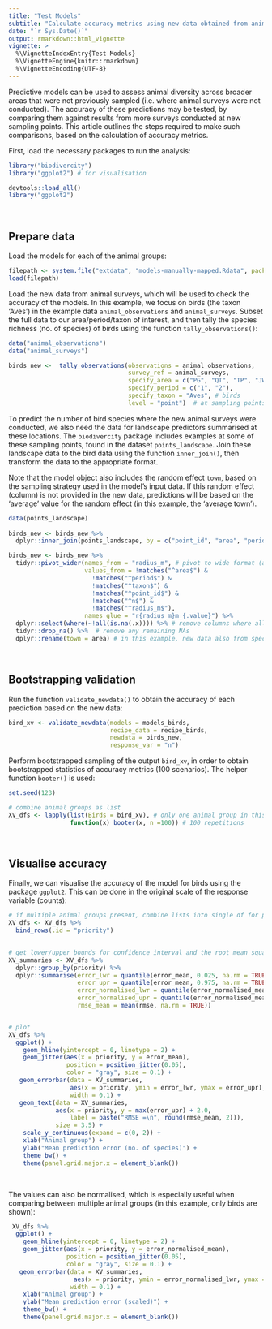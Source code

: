 ```yaml
---
title: "Test Models"
subtitle: "Calculate accuracy metrics using new data obtained from animal surveys"
date: "`r Sys.Date()`"
output: rmarkdown::html_vignette
vignette: >
  %\VignetteIndexEntry{Test Models}
  %\VignetteEngine{knitr::rmarkdown}
  %\VignetteEncoding{UTF-8}
---
```


Predictive models can be used to assess animal diversity across broader areas that were not previously sampled (i.e. where animal surveys were not conducted). The accuracy of these predictions may be tested, by comparing them against results from more surveys conducted at new sampling points. This article outlines the steps required to make such comparisons, based on the calculation of accuracy metrics.

First, load the necessary packages to run the analysis:

```r
library("biodivercity")
library("ggplot2") # for visualisation
```

```r
devtools::load_all()
library("ggplot2")
```

<br>

## Prepare data

Load the models for each of the animal groups:

```r
filepath <- system.file("extdata", "models-manually-mapped.Rdata", package = "biodivercity")
load(filepath)
```

Load the new data from animal surveys, which will be used to check the accuracy of the models. In this example, we focus on birds (the taxon 'Aves') in the example data `animal_observations` and `animal_surveys`. Subset the full data to our area/period/taxon of interest, and then tally the species richness (no. of species) of birds using the function `tally_observations()`:

```r

data("animal_observations")
data("animal_surveys")

birds_new <-  tally_observations(observations = animal_observations, 
                                 survey_ref = animal_surveys,
                                 specify_area = c("PG", "QT", "TP", "JW", "BS", "WL"),
                                 specify_period = c("1", "2"),
                                 specify_taxon = "Aves", # birds
                                 level = "point")  # at sampling points

```

To predict the number of bird species where the new animal surveys were conducted, we also need the data for landscape predictors summarised at these locations. The `biodivercity` package includes examples at some of these sampling points, found in the dataset `points_landscape`. Join these landscape data to the bird data using the function `inner_join()`, then transform the data to the appropriate format.

Note that the model object also includes the random effect `town`, based on the sampling strategy used in the model's input data. If this random effect (column) is not provided in the new data, predictions will be based on the 'average' value for the random effect (in this example, the 'average town').

```r

data(points_landscape)
  
birds_new <- birds_new %>% 
  dplyr::inner_join(points_landscape, by = c("point_id", "area", "period"))

birds_new <- birds_new %>% 
  tidyr::pivot_wider(names_from = "radius_m", # pivot to wide format (add radius info to the column names)
                     values_from = !matches("^area$") & 
                       !matches("^period$") & 
                       !matches("^taxon$") & 
                       !matches("^point_id$") & 
                       !matches("^n$") & 
                       !matches("^radius_m$"),
                     names_glue = "r{radius_m}m_{.value}") %>% 
  dplyr::select(where(~!all(is.na(.x)))) %>% # remove columns where all values are NA
  tidyr::drop_na() %>%  # remove any remaining NAs
  dplyr::rename(town = area) # in this example, new data also from specific towns used to fit the models (random effect)

```

<br>

## Bootstrapping validation

Run the function `validate_newdata()` to obtain the accuracy of each prediction based on the new data:

```r

bird_xv <- validate_newdata(models = models_birds,
                            recipe_data = recipe_birds,
                            newdata = birds_new,
                            response_var = "n")
```


Perform bootstrapped sampling of the output `bird_xv`, in order to obtain bootstrapped statistics of accuracy metrics (100 scenarios). The helper function `booter()` is used:


```r

set.seed(123)

# combine animal groups as list 
XV_dfs <- lapply(list(Birds = bird_xv), # only one animal group in this example
                 function(x) booter(x, n =100)) # 100 repetitions
```

<br>

## Visualise accuracy

Finally, we can visualise the accuracy of the model for birds using the package `ggplot2`. This can be done in the original scale of the response variable (counts):

```r

# if multiple animal groups present, combine lists into single df for plotting
XV_dfs <- XV_dfs %>% 
  bind_rows(.id = "priority")

  
# get lower/upper bounds for confidence interval and the root mean squared error (RMSE)
XV_summaries <- XV_dfs %>% 
  dplyr::group_by(priority) %>% 
  dplyr::summarise(error_lwr = quantile(error_mean, 0.025, na.rm = TRUE),
                   error_upr = quantile(error_mean, 0.975, na.rm = TRUE),
                   error_normalised_lwr = quantile(error_normalised_mean, 0.025, na.rm = TRUE),
                   error_normalised_upr = quantile(error_normalised_mean, 0.975, na.rm = TRUE),
                   rmse_mean = mean(rmse, na.rm = TRUE))


# plot
XV_dfs %>%  
  ggplot() +
    geom_hline(yintercept = 0, linetype = 2) +
    geom_jitter(aes(x = priority, y = error_mean),
                position = position_jitter(0.05),
                color = "gray", size = 0.1) +
   geom_errorbar(data = XV_summaries,
                 aes(x = priority, ymin = error_lwr, ymax = error_upr),
                 width = 0.1) +
   geom_text(data = XV_summaries,
             aes(x = priority, y = max(error_upr) + 2.0, 
                 label = paste("RMSE =\n", round(rmse_mean, 2))), 
             size = 3.5) +
    scale_y_continuous(expand = c(0, 2)) +
    xlab("Animal group") +
    ylab("Mean prediction error (no. of species)") +
    theme_bw() +
    theme(panel.grid.major.x = element_blank())

```

<br>

The values can also be normalised, which is especially useful when comparing between multiple animal groups (in this example, only birds are shown):

```r

 XV_dfs %>%  
  ggplot() +
    geom_hline(yintercept = 0, linetype = 2) +
    geom_jitter(aes(x = priority, y = error_normalised_mean),
                position = position_jitter(0.05),
                color = "gray", size = 0.1) +
   geom_errorbar(data = XV_summaries,
                  aes(x = priority, ymin = error_normalised_lwr, ymax = error_normalised_upr),
                 width = 0.1) +
    xlab("Animal group") +
    ylab("Mean prediction error (scaled)") +
    theme_bw() +
    theme(panel.grid.major.x = element_blank())

```
